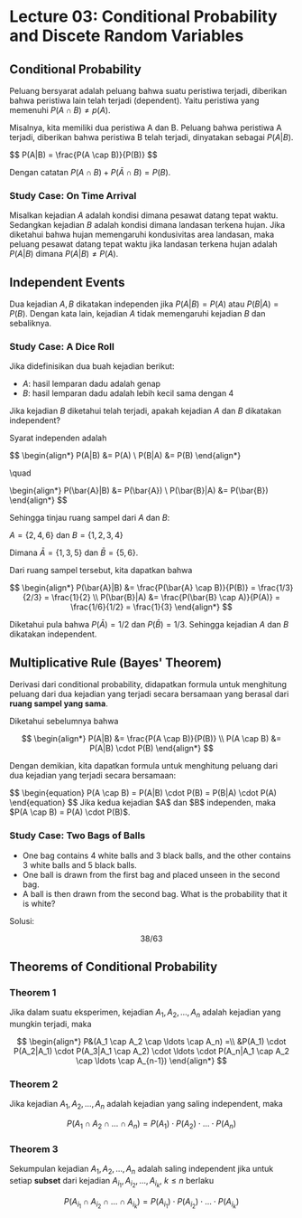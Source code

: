 
# Lecture 03: Conditional Probability and Discete Random Variables

## Conditional Probability

Peluang bersyarat adalah peluang bahwa suatu peristiwa terjadi, diberikan bahwa peristiwa lain telah terjadi (dependent). Yaitu peristiwa yang memenuhi $P(A \cap B) \neq p(A)$.

Misalnya, kita memiliki dua peristiwa A dan B. Peluang bahwa peristiwa A terjadi, diberikan bahwa peristiwa B telah terjadi, dinyatakan sebagai $P(A|B)$.

<Callout type='info'>
$$
P(A|B) = \frac{P(A \cap B)}{P(B)}
$$
</Callout>

Dengan catatan $P(A \cap B) + P(\bar{A} \cap B) = P(B)$.

### Study Case: On Time Arrival

Misalkan kejadian $A$ adalah kondisi dimana pesawat datang tepat waktu. Sedangkan kejadian $B$ adalah kondisi dimana landasan terkena hujan. Jika diketahui bahwa hujan memengaruhi kondusivitas area landasan, maka peluang pesawat datang tepat waktu jika landasan terkena hujan adalah $P(A|B)$ dimana $P(A|B) \neq P(A)$.

## Independent Events

Dua kejadian $A, B$ dikatakan independen jika $P(A|B) = P(A)$ atau $P(B|A) = P(B)$. Dengan kata lain, kejadian $A$ tidak memengaruhi kejadian $B$ dan sebaliknya.

### Study Case: A Dice Roll

Jika didefinisikan dua buah kejadian berikut:
- $A$: hasil lemparan dadu adalah genap
- $B$: hasil lemparan dadu adalah lebih kecil sama dengan 4

Jika kejadian $B$ diketahui telah terjadi, apakah kejadian $A$ dan $B$ dikatakan independent?

<Callout type='info'>
Syarat independen adalah

$$
\begin{align*}
P(A|B) &= P(A) \\
P(B|A) &= P(B)
\end{align*}

\quad

\begin{align*}
P(\bar{A}|B) &= P(\bar{A}) \\
P(\bar{B}|A) &= P(\bar{B})
\end{align*}
$$
</Callout>

Sehingga tinjau ruang sampel dari $A$ dan $B$:

$A = \{2, 4, 6\}$ dan $B = \{1, 2, 3, 4\}$

Dimana $\bar{A} = \{1, 3, 5\}$ dan $\bar{B} = \{5, 6\}$.

Dari ruang sampel tersebut, kita dapatkan bahwa 

$$
\begin{align*}
P(\bar{A}|B) &= \frac{P(\bar{A} \cap B)}{P(B)} = \frac{1/3}{2/3} = \frac{1}{2} \\
P(\bar{B}|A) &= \frac{P(\bar{B} \cap A)}{P(A)} = \frac{1/6}{1/2} = \frac{1}{3}
\end{align*}
$$

Diketahui pula bahwa $P(\bar{A}) = 1/2$ dan $P(\bar{B}) = 1/3$. Sehingga kejadian $A$ dan $B$ dikatakan independent.

## Multiplicative Rule (Bayes' Theorem)

Derivasi dari conditional probability, didapatkan formula untuk menghitung peluang dari dua kejadian yang terjadi secara bersamaan yang berasal dari **ruang sampel yang sama**.

Diketahui sebelumnya bahwa

$$
\begin{align*}
P(A|B) &= \frac{P(A \cap B)}{P(B)} \\
P(A \cap B) &= P(A|B) \cdot P(B)
\end{align*}
$$

Dengan demikian, kita dapatkan formula untuk menghitung peluang dari dua kejadian yang terjadi secara bersamaan:

<Callout type='info'>
$$
\begin{equation}
P(A \cap B) = P(A|B) \cdot P(B) = P(B|A) \cdot P(A)
\end{equation}
$$
</Callout>

<Callout type='warning'>
Jika kedua kejadian $A$ dan $B$ independen, maka $P(A \cap B) = P(A) \cdot P(B)$.
</Callout>

### Study Case: Two Bags of Balls

- One bag contains 4 white balls and 3 black balls, and the other contains 3 white balls and 5 black balls.
- One ball is drawn from the first bag and placed unseen in the second bag.
- A ball is then drawn from the second bag. What is the probability that it is white?

Solusi:

$$
38/63
$$

## Theorems of Conditional Probability

### Theorem 1

Jika dalam suatu eksperimen, kejadian $A_1, A_2, \ldots, A_n$ adalah kejadian yang mungkin terjadi, maka

$$
\begin{align*}
P&(A_1 \cap A_2 \cap \ldots \cap A_n) =\\
&P(A_1) \cdot P(A_2|A_1) \cdot P(A_3|A_1 \cap A_2) \cdot \ldots \cdot P(A_n|A_1 \cap A_2 \cap \ldots \cap A_{n-1})
\end{align*}
$$

### Theorem 2

Jika kejadian $A_1, A_2, \ldots, A_n$ adalah kejadian yang saling independent, maka

$$
P(A_1 \cap A_2 \cap \ldots \cap A_n) = P(A_1) \cdot P(A_2) \cdot \ldots \cdot P(A_n)
$$

### Theorem 3

Sekumpulan kejadian $A_1, A_2, \ldots, A_n$ adalah saling independent jika untuk setiap **subset** dari kejadian $A_{i_1}, A_{i_2}, \ldots, A_{i_k}$, $k \leq n$ berlaku

$$
P(A_{i_1} \cap A_{i_2} \cap \ldots \cap A_{i_k}) = P(A_{i_1}) \cdot P(A_{i_2}) \cdot \ldots \cdot P(A_{i_k})
$$